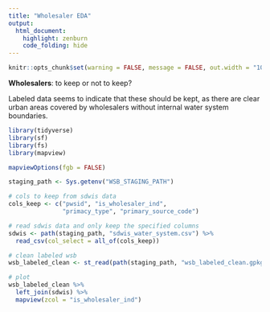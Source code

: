 ```yaml
---
title: "Wholesaler EDA"
output: 
  html_document:
    highlight: zenburn
    code_folding: hide
---
```


```r
knitr::opts_chunk$set(warning = FALSE, message = FALSE, out.width = "100%")
```

**Wholesalers**: to keep or not to keep?

Labeled data seems to indicate that these should be kept, as there are clear urban areas covered by wholesalers without internal water system boundaries.

```r
library(tidyverse)
library(sf)
library(fs)
library(mapview)

mapviewOptions(fgb = FALSE)

staging_path <- Sys.getenv("WSB_STAGING_PATH")

# cols to keep from sdwis data
cols_keep <- c("pwsid", "is_wholesaler_ind", 
               "primacy_type", "primary_source_code")

# read sdwis data and only keep the specified columns
sdwis <- path(staging_path, "sdwis_water_system.csv") %>%
  read_csv(col_select = all_of(cols_keep))

# clean labeled wsb
wsb_labeled_clean <- st_read(path(staging_path, "wsb_labeled_clean.gpkg"))

# plot
wsb_labeled_clean %>% 
  left_join(sdwis) %>% 
  mapview(zcol = "is_wholesaler_ind")
```
